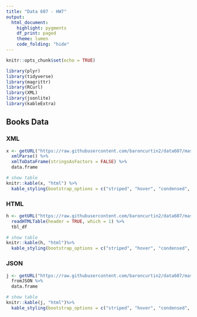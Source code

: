 ```yaml
---
title: "Data 607 - HW7"
output: 
  html_document:
    highlight: pygments
    df_print: paged
    theme: lumen
    code_folding: "hide"
---
```


```r
knitr::opts_chunk$set(echo = TRUE)
```

```r
library(plyr)
library(tidyverse)
library(magrittr)
library(RCurl)
library(XML)
library(jsonlite)
library(kableExtra)
```

## Books Data {.tabset .tabset-fade .tabset-pills}

### XML
```r
x <- getURL("https://raw.githubusercontent.com/baroncurtin2/data607/master/week7/tables/books.xml") %>%
  xmlParse() %>%
  xmlToDataFrame(stringsAsFactors = FALSE) %>%
  data.frame

# show table
knitr::kable(x, "html") %>%
  kable_styling(bootstrap_options = c("striped", "hover", "condensed", "responsive"))
```


### HTML
```r
h <- getURL("https://raw.githubusercontent.com/baroncurtin2/data607/master/week7/tables/books.html") %>%
  readHTMLTable(header = TRUE, which = 1) %>%
  tbl_df

# show table
knitr::kable(h, "html")%>%
  kable_styling(bootstrap_options = c("striped", "hover", "condensed", "responsive"))
```


### JSON
```r
j <- getURL("https://raw.githubusercontent.com/baroncurtin2/data607/master/week7/tables/books.json") %>%
  fromJSON %>%
  data.frame

# show table
knitr::kable(j, "html")%>%
  kable_styling(bootstrap_options = c("striped", "hover", "condensed", "responsive"))
```


